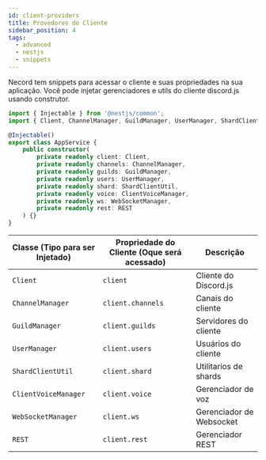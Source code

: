 ```yaml
---
id: client-providers
title: Provedores do Cliente
sidebar_position: 4
tags:
  - advanced
  - nestjs
  - snippets
---
```


Necord tem snippets para acessar o cliente e suas propriedades na sua aplicação.
Você pode injetar gerenciadores e utils do cliente discord.js usando construtor.

```typescript title="app.service.ts"
import { Injectable } from '@nestjs/common';
import { Client, ChannelManager, GuildManager, UserManager, ShardClientUtil, ClientVoiceManager, WebSocketManager, REST } from 'discord.js';

@Injectable()
export class AppService {
    public constructor(
        private readonly client: Client,
        private readonly channels: ChannelManager,
        private readonly guilds: GuildManager,
        private readonly users: UserManager,
        private readonly shard: ShardClientUtil,
        private readonly voice: ClientVoiceManager,
        private readonly ws: WebSocketManager,
        private readonly rest: REST
    ) {}
}
```

| Classe (Tipo para ser Injetado) | Propriedade do Cliente (Oque será acessado) | Descrição                 |
| ------------------------------- | ------------------------------------------- | ------------------------- |
| `Client`                        | `client`                                    | Cliente do Discord.js     |
| `ChannelManager`                | `client.channels`                           | Canais do cliente         |
| `GuildManager`                  | `client.guilds`                             | Servidores do cliente     |
| `UserManager`                   | `client.users`                              | Usuários do cliente       |
| `ShardClientUtil`               | `client.shard`                              | Utilitarios de shards     |
| `ClientVoiceManager`            | `client.voice`                              | Gerenciador de voz        |
| `WebSocketManager`              | `client.ws`                                 | Gerenciador de Websocket  |
| `REST`                          | `client.rest`                               | Gerenciador REST          |
